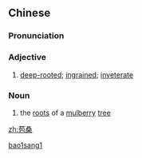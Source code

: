 ==Chinese==
{{zh-forms}}

===Pronunciation===
{{zh-pron
|m=bāosāng
|cat=a,n
}}

===Adjective===
{{zh-adj}}

# {{lb|zh|archaic}} [[deep-rooted]]; [[ingrained]]; [[inveterate]]

===Noun===
{{zh-noun}}

# {{lb|zh|archaic}} the [[root]]s of a [[mulberry]] [[tree]]

[[Category:Mandarin archaic terms|bao1sang1]]

[[zh:苞桑]]